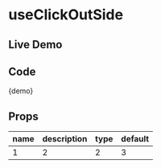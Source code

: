 # useClickOutSide

## Live Demo


<Demo />

## Code


<CodeBlock>{demo}</CodeBlock>

## Props

| name | description | type | default |
| ---- | ----------- | ---- | ------- |
| 1    | 2           | 2    | 3       |
